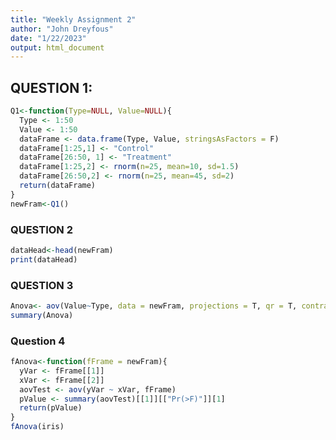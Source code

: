 ```yaml
---
title: "Weekly Assignment 2"
author: "John Dreyfous"
date: "1/22/2023"
output: html_document
---
```

## QUESTION 1:

```r
Q1<-function(Type=NULL, Value=NULL){
  Type <- 1:50
  Value <- 1:50
  dataFrame <- data.frame(Type, Value, stringsAsFactors = F)
  dataFrame[1:25,1] <- "Control"
  dataFrame[26:50, 1] <- "Treatment"
  dataFrame[1:25,2] <- rnorm(n=25, mean=10, sd=1.5)
  dataFrame[26:50,2] <- rnorm(n=25, mean=45, sd=2)
  return(dataFrame)
}
newFram<-Q1()
```
### QUESTION 2
```r
dataHead<-head(newFram)
print(dataHead)
```
### QUESTION 3
```r
Anova<- aov(Value~Type, data = newFram, projections = T, qr = T, contrasts = NULL)
summary(Anova)
```
### Question 4

```r
fAnova<-function(fFrame = newFram){
  yVar <- fFrame[[1]]
  xVar <- fFrame[[2]]
  aovTest <- aov(yVar ~ xVar, fFrame)
  pValue <- summary(aovTest)[[1]][["Pr(>F)"]][1]
  return(pValue)
}
fAnova(iris)

```


